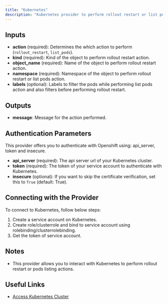 ```yaml
---
title: "Kubernetes"
description: "Kubernetes provider to perform rollout restart or list pods action."
---
```


## Inputs

- **action** (required): Determines the which action to perform (`rollout_restart`, `list_pods`).
- **kind** (required): Kind of the object to perform rollout restart action.
- **object_name** (required): Name of the object to perform rollout restart action.
- **namespace** (required): Namespace of the object to perform rollout restart or list pods action.
- **labels** (optional): Labels to filter the pods while performing list pods action and also filters before performing rollout restart.

## Outputs

- **message**: Message for the action performed.

## Authentication Parameters

This provider offers you to authenticate with Openshift using: api_server, token and insecure.

- **api_server** (required): The api server url of your Kubernetes cluster.
- **token** (required): The token of your service account to authenticate with Kubernetes.
- **insecure** (optional): If you want to skip the certificate verification, set this to `True` (default: True).

## Connecting with the Provider

To connect to Kubernetes, follow below steps:

1. Create a service account on Kubernetes.
2. Create role/clusterrole and bind to service account using rolebinding/clusterrolebinding.
3. Get the token of service account.

## Notes

- This provider allows you to interact with Kubernetes to perform rollout restart or pods listing actions.

## Useful Links

- [Access Kubernetes Cluster](https://kubernetes.io/docs/tasks/access-application-cluster/access-cluster/)
